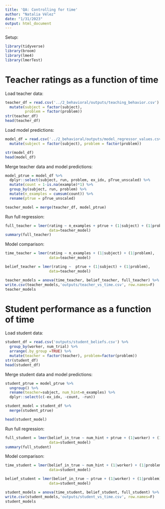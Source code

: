 ```yaml
---
title: 'QA: Controlling for time'
author: "Natalia Vélez"
date: "1/31/2023"
output: html_document
---
```


Setup:
```r
library(tidyverse)
library(broom)
library(lme4)
library(lmerTest)
```

# Teacher ratings as a function of time
Load teacher data:
```r
teacher_df = read.csv('../2_behavioral/outputs/teaching_behavior.csv') %>%
  mutate(subject = factor(subject),
         problem = factor(problem))
str(teacher_df)
head(teacher_df)
```

Load model predictions:
```r
model_df = read.csv('../2_behavioral/outputs/model_regressor_values.csv') %>%
  mutate(subject = factor(subject), problem = factor(problem))

str(model_df)
head(model_df)
```

Merge teacher data and model predictions:
```r
model_ptrue = model_df %>%
  dplyr::select(subject, run, problem, ex_idx, pTrue_unscaled) %>%
  mutate(count = 1-is.na(example)*1) %>%
  group_by(subject, run, problem) %>%
  mutate(n_examples = cumsum(count)) %>%
  rename(ptrue = pTrue_unscaled)

teacher_model = merge(teacher_df, model_ptrue)
```

Run full regression:
```r
full_teacher = lmer(rating ~ n_examples + ptrue + (1|subject) + (1|problem),
                    data=teacher_model)
summary(full_teacher)
```

Model comparison:
```r
time_teacher = lmer(rating ~ n_examples + (1|subject) + (1|problem),
                    data=teacher_model)

belief_teacher = lmer(rating ~  ptrue + (1|subject) + (1|problem),
                    data=teacher_model)

teacher_models = anova(time_teacher, belief_teacher, full_teacher) %>% tidy()
write.csv(teacher_models,'outputs/teacher_vs_time.csv', row.names=F)
teacher_models
```

# Student performance as a function of time
Load student data:
```r
student_df = read.csv('outputs/student_beliefs.csv') %>%
  group_by(worker, num_trial) %>%
  arrange(.by_group =TRUE) %>%
  mutate(teacher = factor(teacher), problem=factor(problem))
str(student_df)
head(student_df)
```

Merge student data and model predictions:
```r
student_ptrue = model_ptrue %>%
  ungroup() %>%
  rename(teacher=subject, num_hint=n_examples) %>%
  dplyr::select(c(-ex_idx, -count, -run))

student_model = student_df %>%
  merge(student_ptrue)

head(student_model)
```

Run full regression:
```r
full_student = lmer(belief_in_true ~ num_hint + ptrue + (1|worker) + (1|problem),
                    data=student_model)
summary(full_student)
```

Model comparison:
```r
time_student = lmer(belief_in_true ~ num_hint + (1|worker) + (1|problem),
                    data=student_model)

belief_student = lmer(belief_in_true ~ ptrue + (1|worker) + (1|problem),
                    data=student_model)

student_models = anova(time_student, belief_student, full_student) %>% tidy()
write.csv(student_models,'outputs/student_vs_time.csv', row.names=F)
student_models
```